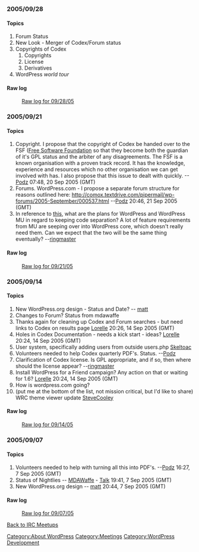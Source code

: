 ===2005/09/28===
====Topics====
# Forum Status
# New Look - Merger of Codex/Forum status
# Copyrights of Codex
## Copyrights
## License
## Derivatives
# WordPress ''world tour''
====Raw log====
:[[IRC Meetups/2005/September/September28RawLog|Raw log for 09/28/05]]
===2005/09/21===
====Topics====
# Copyright. I propose that the copyright of Codex be handed over to the FSF ([http://www.fsf.org Free Software Foundation] so that they become both the guardian of it's GPL status and the arbiter of any disagreements. The FSF is a known organisation with a proven track record. It has the knowledge, experience and resources which no other organisation we can get involved with has. I also propose that this issue to dealt with quickly. --[[User:Podz|Podz]] 07:48, 20 Sep 2005 (GMT)
# Forums. WordPress.com - I propose a separate forum structure for reasons outlined here: http://comox.textdrive.com/pipermail/wp-forums/2005-September/000537.html --[[User:Podz|Podz]] 20:46, 21 Sep 2005 (GMT)
# In reference to [http://comox.textdrive.com/pipermail/wp-hackers/2005-September/002742.html this], what are the plans for WordPress and WordPress MU in regard to keeping code separation?  A lot of feature requirements from MU are seeping over into WordPress core, which doesn't really need them.  Can we expect that the two will be the same thing eventually?  --[[User:ringmaster|ringmaster]]
====Raw log====
:[[IRC Meetups/2005/September/September21RawLog|Raw log for 09/21/05]]
===2005/09/14===
====Topics====
# New WordPress.org design - Status and Date? -- [[User:Matt|matt]]
# Changes to Forum? Status from mdawaffe
# Thanks again for cleaning up Codex and Forum searches - but need links to Codex on results page [[User:Lorelle|Lorelle]] 20:26, 14 Sep 2005 (GMT)
# Holes in Codex Documentation - needs a kick start - ideas? [[User:Lorelle|Lorelle]] 20:24, 14 Sep 2005 (GMT)
# User system, specifically adding users from outside users.php [[User:Skeltoac|Skeltoac]]
# Volunteers needed to help Codex quarterly PDF's. Status. --[[User:Podz|Podz]]
# Clarification of Codex license.  Is GPL appropriate, and if so, then where should the license appear?  --[[User:ringmaster|ringmaster]]
# Install WordPress for a Friend campaign? Any action on that or waiting for 1.6? [[User:Lorelle|Lorelle]] 20:24, 14 Sep 2005 (GMT)
# How is wordpress.com going? 
# (put me at the bottom of the list, not mission critical, but I'd like to share) WRC theme viewer update [[User:SteveCooley|SteveCooley]]

====Raw log====
:[[IRC Meetups/2005/September/September14RawLog|Raw log for 09/14/05]]
===2005/09/07===
====Topics====
# Volunteers needed to help with turning all this into PDF's. --[[User:Podz|Podz]] 16:27, 7 Sep 2005 (GMT)
# Status of Nightlies -- [[User:MDAWaffe|MDAWaffe]] - [[User_Talk:MDAWaffe|Talk]] 19:41, 7 Sep 2005 (GMT)
# New WordPress.org design -- [[User:Matt|matt]] 20:44, 7 Sep 2005 (GMT)

====Raw log====
:[[IRC Meetups/2005/September/September07RawLog|Raw log for 09/07/05]]

[[IRC Meetups|Back to IRC Meetups]]

[[Category:About WordPress]]
[[Category:Meetings]]
[[Category:WordPress Development]]